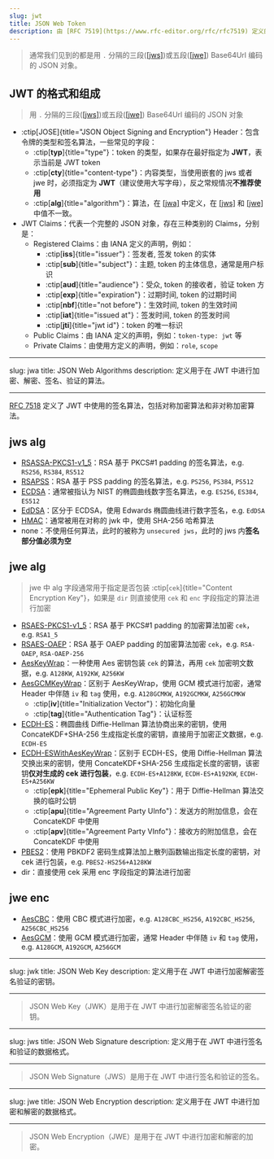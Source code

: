 ```yaml
---
slug: jwt
title: JSON Web Token
description: 由 [RFC 7519](https://www.rfc-editor.org/rfc/rfc7519) 定义的一种开放标准，用于在各方之间安全地传输信息作为 JSON 对象。
---
```


> 通常我们见到的都是用 `.` 分隔的三段([[jws]](/blog/terms/web#jws))或五段([[jwe]](/blog/terms/web#jwe)) Base64Url 编码的 JSON 对象。

## JWT 的格式和组成

> 用 `.` 分隔的三段([[jws]](/blog/terms/web#jws))或五段([[jwe]](/blog/terms/web#jwe)) Base64Url 编码的 JSON 对象

- :ctip[JOSE]{title="JSON Object Signing and Encryption"} Header：包含令牌的类型和签名算法，一些常见的字段：
  - :ctip[**typ**]{title="type"}：token 的类型，如果存在最好指定为 **JWT**，表示当前是 JWT token
  - :ctip[**cty**]{title="content-type"}：内容类型，当使用嵌套的 jws 或者 jwe 时，必须指定为 **JWT**（建议使用大写字母），反之常规情况**不推荐使用**
  - :ctip[**alg**]{title="algorithm"}：算法，在 [[jwa]](/blog/terms/web#jwa) 中定义，在 [[jws]](/blog/terms/web#jws) 和 [[jwe]](/blog/terms/web#jwe) 中值不一致。
- JWT Claims：代表一个完整的 JSON 对象，存在三种类别的 Claims，分别是：
  - Registered Claims：由 IANA 定义的声明，例如：
    - :ctip[**iss**]{title="issuer"}：签发者, 签发 token 的实体
    - :ctip[**sub**]{title="subject"}：主题, token 的主体信息，通常是用户标识
    - :ctip[**aud**]{title="audience"}：受众, token 的接收者，验证 token 方
    - :ctip[**exp**]{title="expiration"}：过期时间, token 的过期时间
    - :ctip[**nbf**]{title="not before"}：生效时间, token 的生效时间
    - :ctip[**iat**]{title="issued at"}：签发时间, token 的签发时间
    - :ctip[**jti**]{title="jwt id"}：token 的唯一标识
  - Public Claims：由 IANA 定义的声明，例如：`token-type: jwt` 等
  - Private Claims：由使用方定义的声明，例如：`role`, `scope`

---

slug: jwa
title: JSON Web Algorithms
description: 定义用于在 JWT 中进行加密、解密、签名、验证的算法。

---

[RFC 7518](https://www.rfc-editor.org/rfc/rfc7518) 定义了 JWT 中使用的签名算法，包括对称加密算法和非对称加密算法。

## jws alg

- [RSASSA-PKCS1-v1_5](https://www.rfc-editor.org/rfc/rfc8017)：RSA 基于 PKCS#1 padding 的签名算法，e.g. `RS256`, `RS384`, `RS512`
- [RSAPSS](https://www.rfc-editor.org/rfc/rfc8017)：RSA 基于 PSS padding 的签名算法，e.g. `PS256`, `PS384`, `PS512`
- [ECDSA](https://www.rfc-editor.org/rfc/rfc6979)：通常被指认为 NIST 的椭圆曲线数字签名算法，e.g. `ES256`, `ES384`, `ES512`
- [EdDSA](https://www.rfc-editor.org/rfc/rfc8032)：区分于 ECDSA，使用 Edwards 椭圆曲线进行数字签名，e.g. `EdDSA`
- [HMAC](https://www.rfc-editor.org/rfc/rfc2104)：通常被用在对称的 jwk 中，使用 SHA-256 哈希算法
- none：不使用任何算法，此时的被称为 `unsecured jws`，此时的 jws 内**签名部分值必须为空**

## jwe alg

> jwe 中 alg 字段通常用于指定是否包装 :ctip[`cek`]{title="Content Encryption Key"}，如果是 `dir` 则直接使用 `cek` 和 `enc` 字段指定的算法进行加密

- [RSAES-PKCS1-v1_5](https://www.rfc-editor.org/rfc/rfc8017)：RSA 基于 PKCS#1 padding 的加密算法加密 `cek`，e.g. `RSA1_5`
- [RSAES-OAEP](https://www.rfc-editor.org/rfc/rfc8017)：RSA 基于 OAEP padding 的加密算法加密 `cek`，e.g. `RSA-OAEP`, `RSA-OAEP-256`
- [AesKeyWrap](https://www.rfc-editor.org/rfc/rfc8017)：一种使用 Aes 密钥包装 `cek` 的算法，再用 `cek` 加密明文数据，e.g. `A128KW`, `A192KW`, `A256KW`
- [AesGCMKeyWrap](https://www.rfc-editor.org/rfc/rfc8017)：区别于 AesKeyWrap，使用 GCM 模式进行加密，通常 Header 中伴随 `iv` 和 `tag` 使用，e.g. `A128GCMKW`, `A192GCMKW`, `A256GCMKW`
  - :ctip[**iv**]{title="Initialization Vector"}：初始化向量
  - :ctip[**tag**]{title="Authentication Tag"}：认证标签
- [ECDH-ES](https://www.rfc-editor.org/rfc/rfc4753)：椭圆曲线 Diffie-Hellman 算法协商出来的密钥，使用 ConcateKDF+SHA-256 生成指定长度的密钥，直接用于加密正文数据，e.g. `ECDH-ES`
- [ECDH-ESWithAesKeyWrap](https://www.rfc-editor.org/rfc/rfc8017)：区别于 ECDH-ES，使用 Diffie-Hellman 算法交换出来的密钥，使用 ConcateKDF+SHA-256 生成指定长度的密钥，该密钥**仅对生成的 cek 进行包装**，e.g. `ECDH-ES+A128KW`, `ECDH-ES+A192KW`, `ECDH-ES+A256KW`
  - :ctip[**epk**]{title="Ephemeral Public Key"}：用于 Diffie-Hellman 算法交换的临时公钥
  - :ctip[**apu**]{title="Agreement Party UInfo"}：发送方的附加信息，会在 ConcateKDF 中使用
  - :ctip[**apv**]{title="Agreement Party VInfo"}：接收方的附加信息，会在 ConcateKDF 中使用
- [PBES2](https://www.rfc-editor.org/rfc/rfc8018)：使用 PBKDF2 密码生成算法加上散列函数输出指定长度的密钥，对 cek 进行包装，e.g. `PBES2-HS256+A128KW`
- dir：直接使用 cek 采用 enc 字段指定的算法进行加密

## jwe enc

- [AesCBC](https://www.rfc-editor.org/rfc/rfc5116)：使用 CBC 模式进行加密，e.g. `A128CBC_HS256`, `A192CBC_HS256`, `A256CBC_HS256`
- [AesGCM](https://www.rfc-editor.org/rfc/rfc5649)：使用 GCM 模式进行加密，通常 Header 中伴随 `iv` 和 `tag` 使用，e.g. `A128GCM`, `A192GCM`, `A256GCM`

---

slug: jwk
title: JSON Web Key
description: 定义用于在 JWT 中进行加密解密签名验证的密钥。

---

> JSON Web Key（JWK）是用于在 JWT 中进行加密解密签名验证的密钥。

---

slug: jws
title: JSON Web Signature
description: 定义用于在 JWT 中进行签名和验证的数据格式。

---

> JSON Web Signature（JWS）是用于在 JWT 中进行签名和验证的签名。

---

slug: jwe
title: JSON Web Encryption
description: 定义用于在 JWT 中进行加密和解密的数据格式。

---

> JSON Web Encryption（JWE）是用于在 JWT 中进行加密和解密的加密。
